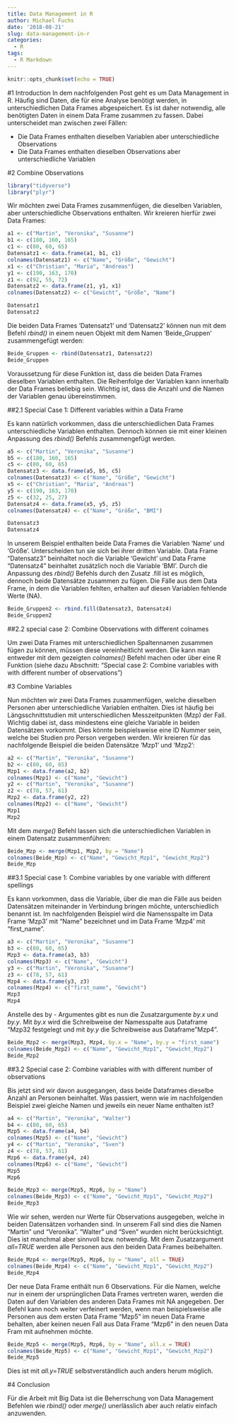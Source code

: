 ```yaml
---
title: Data Management in R
author: Michael Fuchs
date: '2018-08-21'
slug: data-management-in-r
categories:
  - R
tags:
  - R Markdown
---
```


```r
knitr::opts_chunk$set(echo = TRUE)
```

#1 Introduction
In dem nachfolgenden Post geht es um Data Management in R. Häufig sind Daten, die für eine Analyse benötigt werden, in unterschiedlichen Data Frames abgespeichert. Es ist daher notwendig, alle benötigten Daten in einem Data Frame zusammen zu fassen. Dabei unterscheidet man zwischen zwei Fällen:

+ Die Data Frames enthalten dieselben Variablen aber unterschiedliche Observations
+ Die Data Frames enthalten dieselben Observations aber unterschiedliche Variablen 

#2 Combine Observations

```r
library("tidyverse")
library("plyr")
```

Wir möchten zwei Data Frames zusammenfügen, die dieselben Variablen, aber unterschiedliche Observations enthalten.
Wir kreieren hierfür zwei Data Frames:

```r
a1 <- c("Martin", "Veronika", "Susanne")
b1 <- c(180, 160, 165)
c1 <- c(80, 60, 65)
Datensatz1 <- data.frame(a1, b1, c1)
colnames(Datensatz1) <- c("Name", "Größe", "Gewicht")
x1 <- c("Christian", "Maria", "Andreas")
y1 <- c(190, 163, 170)
z1 <- c(92, 55, 72)
Datensatz2 <- data.frame(z1, y1, x1)
colnames(Datensatz2) <- c("Gewicht", "Größe", "Name")

Datensatz1
Datensatz2
```

Die beiden Data Frames 'Datensatz1' und 'Datensatz2' können nun mit dem Befehl *rbind()* in einem neuen Objekt mit dem Namen 'Beide_Gruppen' zusammengefügt werden:
```r
Beide_Gruppen <- rbind(Datensatz1, Datensatz2)
Beide_Gruppen
```

Voraussetzung für diese Funktion ist, dass die beiden Data Frames dieselben Variablen enthalten. Die Reihenfolge der Variablen kann innerhalb der Data Frames beliebig sein. Wichtig ist, dass die Anzahl und die Namen der Variablen genau übereinstimmen.

##2.1 Special Case 1: Different variables within a Data Frame

Es kann natürlich vorkommen, dass die unterschiedlichen Data Frames unterschiedliche Variablen enthalten. Dennoch können sie mit einer kleinen Anpassung des *rbind()* Befehls zusammengefügt werden. 
```r
a5 <- c("Martin", "Veronika", "Susanne")
b5 <- c(180, 160, 165)
c5 <- c(80, 60, 65)
Datensatz3 <- data.frame(a5, b5, c5)
colnames(Datensatz3) <- c("Name", "Größe", "Gewicht")
x5 <- c("Christian", "Maria", "Andreas")
y5 <- c(190, 163, 170)
z5 <- c(32, 25, 27)
Datensatz4 <- data.frame(x5, y5, z5)
colnames(Datensatz4) <- c("Name", "Größe", "BMI")

Datensatz3
Datensatz4
```

In unserem Beispiel enthalten beide Data Frames die Variablen 'Name' und 'Größe'. Unterscheiden tun sie sich bei ihrer dritten Variable. Data Frame "Datensatz3" beinhaltet noch die Variable 'Gewicht' und Data Frame "Datensatz4" beinhaltet zusätzlich noch die Variable 'BMI'.
Durch die Anpassung des *rbind()* Befehls durch den Zusatz .fill ist es möglich, dennoch beide Datensätze zusammen zu fügen. Die Fälle aus dem Data Frame, in dem die Variablen fehlten, erhalten auf diesen Variablen fehlende Werte (NA).

```r
Beide_Gruppen2 <- rbind.fill(Datensatz3, Datensatz4)
Beide_Gruppen2
```

##2.2 special case 2: Combine Observations with different colnames 

Um zwei Data Frames mit unterschiedlichen Spaltennamen zusammen fügen zu können, müssen diese vereinheitlicht werden. Die kann man entweder mit dem gezeigten *colnames()* Befehl machen oder über eine R Funktion (siehe dazu Abschnitt: "Special case 2: Combine variables with with different number of observations")


#3 Combine Variables

Nun möchten wir zwei Data Frames zusammenfügen, welche dieselben Personen aber unterschiedliche Variablen enthalten. Dies ist häufig bei Längsschnittstudien mit unterschiedlichen Messzeitpunkten (Mzp) der Fall. Wichtig dabei ist, dass mindestens eine gleiche Variable in beiden Datensätzen vorkommt. Dies könnte beispielsweise eine ID Nummer sein, welche bei Studien pro Person vergeben werden. 
Wir kreieren für das nachfolgende Beispiel die beiden Datensätze 'Mzp1' und 'Mzp2':

```r
a2 <- c("Martin", "Veronika", "Susanne")
b2 <- c(80, 60, 65)
Mzp1 <- data.frame(a2, b2)
colnames(Mzp1) <- c("Name", "Gewicht")
y2 <- c("Martin", "Veronika", "Susanne")
z2 <- c(78, 57, 61)
Mzp2 <- data.frame(y2, z2)
colnames(Mzp2) <- c("Name", "Gewicht")
Mzp1
Mzp2
```

Mit dem *merge()* Befehl lassen sich die unterschiedlichen Variablen in einem Datensatz zusammenführen:
```r
Beide_Mzp <- merge(Mzp1, Mzp2, by = "Name")
colnames(Beide_Mzp) <- c("Name", "Gewicht_Mzp1", "Gewicht_Mzp2")
Beide_Mzp
```

##3.1 Special case 1: Combine variables by one variable with different spellings

Es kann vorkommen, dass die Variable, über die man die Fälle aus beiden Datensätzen miteinander in Verbindung bringen möchte, unterschiedlich benannt ist. Im nachfolgenden Beispiel wird die Namensspalte im Data Frame 'Mzp3' mit "Name" bezeichnet und im Data Frame 'Mzp4' mit "first_name". 
```r
a3 <- c("Martin", "Veronika", "Susanne")
b3 <- c(80, 60, 65)
Mzp3 <- data.frame(a3, b3)
colnames(Mzp3) <- c("Name", "Gewicht")
y3 <- c("Martin", "Veronika", "Susanne")
z3 <- c(78, 57, 61)
Mzp4 <- data.frame(y3, z3)
colnames(Mzp4) <- c("first_name", "Gewicht")
Mzp3
Mzp4
```

Anstelle des by - Argumentes gibt es nun die Zusatzargumente *by.x* und *by.y*.  Mit *by.x* wird die Schreibweise der Namesspalte aus Dataframe "Mzp32 festgelegt und mit *by.y* die Schreibweise aus Dataframe "Mzp4". 
```r
Beide_Mzp2 <- merge(Mzp3, Mzp4, by.x = "Name", by.y = "first_name")
colnames(Beide_Mzp2) <- c("Name", "Gewicht_Mzp1", "Gewicht_Mzp2")
Beide_Mzp2
```

##3.2 Special case 2: Combine variables with with different number of observations 

Bis jetzt sind wir davon ausgegangen, dass beide Dataframes dieselbe Anzahl an Personen beinhaltet. Was passiert, wenn wie im nachfolgenden Beispiel zwei gleiche Namen und jeweils ein neuer Name enthalten ist?

```r
a4 <- c("Martin", "Veronika", "Walter")
b4 <- c(80, 60, 65)
Mzp5 <- data.frame(a4, b4)
colnames(Mzp5) <- c("Name", "Gewicht")
y4 <- c("Martin", "Veronika", "Sven")
z4 <- c(78, 57, 61)
Mzp6 <- data.frame(y4, z4)
colnames(Mzp6) <- c("Name", "Gewicht")
Mzp5
Mzp6
```
```r
Beide_Mzp3 <- merge(Mzp5, Mzp6, by = "Name")
colnames(Beide_Mzp3) <- c("Name", "Gewicht_Mzp1", "Gewicht_Mzp2")
Beide_Mzp3
```

Wie wir sehen, werden nur Werte für Observations ausgegeben, welche in beiden Datensätzen vorhanden sind. In unserem Fall sind dies die Namen "Martin" und "Veronika". "Walter" und "Sven" wurden nicht berücksichtigt. Dies ist manchmal aber sinnvoll bzw. notwendig. Mit dem Zusatzargument *all=TRUE* werden alle Personen aus den beiden Data Frames beibehalten. 
```r
Beide_Mzp4 <- merge(Mzp5, Mzp6, by = "Name", all = TRUE)
colnames(Beide_Mzp4) <- c("Name", "Gewicht_Mzp1", "Gewicht_Mzp2")
Beide_Mzp4
```

Der neue Data Frame enthält nun 6 Observations. Für die Namen, welche nur in einem der ursprünglichen Data Frames vertreten waren, werden die Daten auf den Variablen des anderen Data Frames mit NA angegeben. 
Der Befehl kann noch weiter verfeinert werden, wenn man beispielsweise alle Personen aus dem ersten Data Frame "Mzp5" im neuen Data Frame behalten, aber keinen neuen Fall aus Data Frame "Mzp6" in den neuen Data Fram mit aufnehmen möchte. 
```r
Beide_Mzp5 <- merge(Mzp5, Mzp6, by = "Name", all.x = TRUE)
colnames(Beide_Mzp5) <- c("Name", "Gewicht_Mzp1", "Gewicht_Mzp2")
Beide_Mzp5
```
Dies ist mit *all.y=TRUE* selbstverständlich auch anders herum möglich. 


#4 Conclusion

Für die Arbeit mit Big Data ist die Beherrschung von Data Management Befehlen wie *rbind()* oder *merge()* unerlässlich aber auch relativ einfach anzuwenden. 

